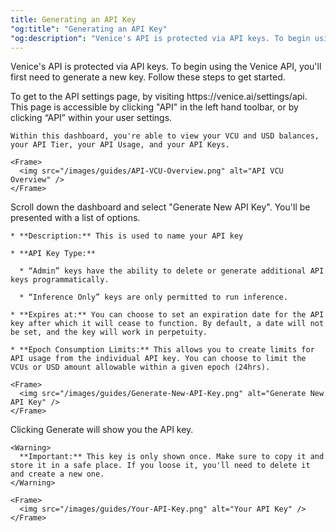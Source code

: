 ```yaml
---
title: Generating an API Key
"og:title": "Generating an API Key"
"og:description": "Venice's API is protected via API keys. To begin using the Venice API, you'll first need to generate a new key. Follow these steps to get started."
---
```


Venice's API is protected via API keys. To begin using the Venice API, you'll first need to generate a new key. Follow these steps to get started.

<Steps>
  <Step title="Visit the API Settings Page">
    To get to the API settings page, by visiting https://venice.ai/settings/api. This page is accessible by clicking "API" in the left hand toolbar, or by clicking “API” within your user settings.

    Within this dashboard, you're able to view your VCU and USD balances, your API Tier, your API Usage, and your API Keys.

    <Frame>
      <img src="/images/guides/API-VCU-Overview.png" alt="API VCU Overview" />
    </Frame>
  </Step>

  <Step title="Click Generate New API Key">
    Scroll down the dashboard and select "Generate New API Key". You'll be presented with a list of options.

    * **Description:** This is used to name your API key

    * **API Key Type:**

      * “Admin” keys have the ability to delete or generate additional API keys programmatically.

      * “Inference Only” keys are only permitted to run inference.

    * **Expires at:** You can choose to set an expiration date for the API key after which it will cease to function. By default, a date will not be set, and the key will work in perpetuity.

    * **Epoch Consumption Limits:** This allows you to create limits for API usage from the individual API key. You can choose to limit the VCUs or USD amount allowable within a given epoch (24hrs).

    <Frame>
      <img src="/images/guides/Generate-New-API-Key.png" alt="Generate New API Key" />
    </Frame>
  </Step>

  <Step title="Generate the key">
    Clicking Generate will show you the API key.

    <Warning>
      **Important:** This key is only shown once. Make sure to copy it and store it in a safe place. If you loose it, you'll need to delete it and create a new one.
    </Warning>

    <Frame>
      <img src="/images/guides/Your-API-Key.png" alt="Your API Key" />
    </Frame>
  </Step>
</Steps>